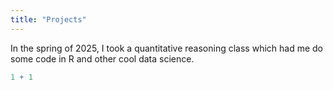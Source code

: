 ```yaml
---
title: "Projects"
---
```


In the spring of 2025, I took a quantitative reasoning class which had me do some code in R and other cool data science.

```r
1 + 1
```
